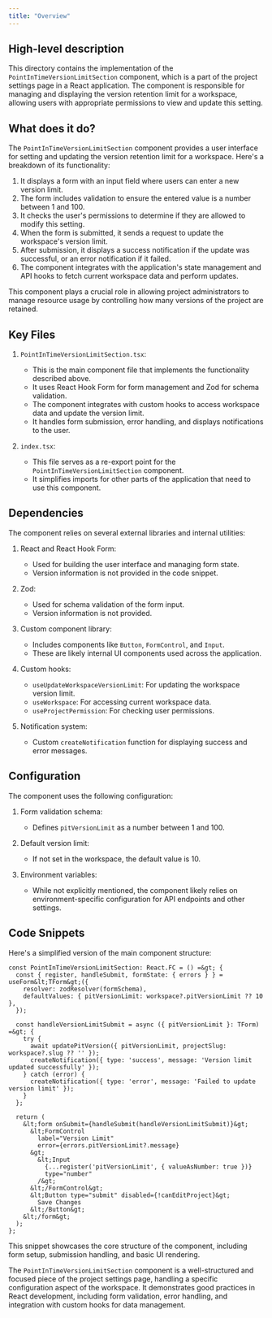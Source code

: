 ```yaml
---
title: "Overview"
---
```


## High-level description

This directory contains the implementation of the `PointInTimeVersionLimitSection` component, which is a part of the project settings page in a React application. The component is responsible for managing and displaying the version retention limit for a workspace, allowing users with appropriate permissions to view and update this setting.

## What does it do?

The `PointInTimeVersionLimitSection` component provides a user interface for setting and updating the version retention limit for a workspace. Here's a breakdown of its functionality:

1. It displays a form with an input field where users can enter a new version limit.
2. The form includes validation to ensure the entered value is a number between 1 and 100.
3. It checks the user's permissions to determine if they are allowed to modify this setting.
4. When the form is submitted, it sends a request to update the workspace's version limit.
5. After submission, it displays a success notification if the update was successful, or an error notification if it failed.
6. The component integrates with the application's state management and API hooks to fetch current workspace data and perform updates.

This component plays a crucial role in allowing project administrators to manage resource usage by controlling how many versions of the project are retained.

## Key Files

1. `PointInTimeVersionLimitSection.tsx`:
   - This is the main component file that implements the functionality described above.
   - It uses React Hook Form for form management and Zod for schema validation.
   - The component integrates with custom hooks to access workspace data and update the version limit.
   - It handles form submission, error handling, and displays notifications to the user.

2. `index.tsx`:
   - This file serves as a re-export point for the `PointInTimeVersionLimitSection` component.
   - It simplifies imports for other parts of the application that need to use this component.

## Dependencies

The component relies on several external libraries and internal utilities:

1. React and React Hook Form:
   - Used for building the user interface and managing form state.
   - Version information is not provided in the code snippet.

2. Zod:
   - Used for schema validation of the form input.
   - Version information is not provided.

3. Custom component library:
   - Includes components like `Button`, `FormControl`, and `Input`.
   - These are likely internal UI components used across the application.

4. Custom hooks:
   - `useUpdateWorkspaceVersionLimit`: For updating the workspace version limit.
   - `useWorkspace`: For accessing current workspace data.
   - `useProjectPermission`: For checking user permissions.

5. Notification system:
   - Custom `createNotification` function for displaying success and error messages.

## Configuration

The component uses the following configuration:

1. Form validation schema:
   - Defines `pitVersionLimit` as a number between 1 and 100.

2. Default version limit:
   - If not set in the workspace, the default value is 10.

3. Environment variables:
   - While not explicitly mentioned, the component likely relies on environment-specific configuration for API endpoints and other settings.

## Code Snippets

Here's a simplified version of the main component structure:

```tsx
const PointInTimeVersionLimitSection: React.FC = () =&gt; {
  const { register, handleSubmit, formState: { errors } } = useForm&lt;TForm&gt;({
    resolver: zodResolver(formSchema),
    defaultValues: { pitVersionLimit: workspace?.pitVersionLimit ?? 10 },
  });

  const handleVersionLimitSubmit = async ({ pitVersionLimit }: TForm) =&gt; {
    try {
      await updatePitVersion({ pitVersionLimit, projectSlug: workspace?.slug ?? '' });
      createNotification({ type: 'success', message: 'Version limit updated successfully' });
    } catch (error) {
      createNotification({ type: 'error', message: 'Failed to update version limit' });
    }
  };

  return (
    &lt;form onSubmit={handleSubmit(handleVersionLimitSubmit)}&gt;
      &lt;FormControl
        label="Version Limit"
        error={errors.pitVersionLimit?.message}
      &gt;
        &lt;Input
          {...register('pitVersionLimit', { valueAsNumber: true })}
          type="number"
        /&gt;
      &lt;/FormControl&gt;
      &lt;Button type="submit" disabled={!canEditProject}&gt;
        Save Changes
      &lt;/Button&gt;
    &lt;/form&gt;
  );
};
```

This snippet showcases the core structure of the component, including form setup, submission handling, and basic UI rendering.

The `PointInTimeVersionLimitSection` component is a well-structured and focused piece of the project settings page, handling a specific configuration aspect of the workspace. It demonstrates good practices in React development, including form validation, error handling, and integration with custom hooks for data management.